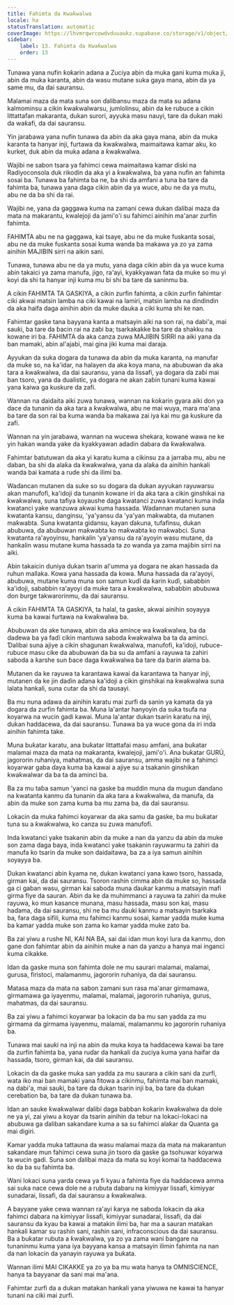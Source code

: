 ```yaml
---
title: Fahimta da Ƙwaƙwalwa
locale: ha
statusTranslation: automatic
coverImage: https://lhvmrqwrcowdvduuaukz.supabase.co/storage/v1/object/public/strapi-uploads/small_cover-educacion-fundamental.webp-2d51a7828a2b1309555be27f7e2a61a0.webp
sidebar:
    label: 13. Fahimta da Ƙwaƙwalwa
    order: 13
---
```

Tunawa yana nufin ƙoƙarin adana a Zuciya abin da muka gani kuma muka ji, abin da muka karanta, abin da wasu mutane suka gaya mana, abin da ya same mu, da dai sauransu.

Malamai maza da mata suna son ɗalibansu maza da mata su adana kalmominsu a cikin ƙwaƙwalwarsu, jumlolinsu, abin da ke rubuce a cikin littattafan makaranta, dukan surori, ayyuka masu nauyi, tare da dukan maki da waƙafi, da dai sauransu.

Yin jarabawa yana nufin tunawa da abin da aka gaya mana, abin da muka karanta ta hanyar inji, furtawa da ƙwaƙwalwa, maimaitawa kamar aku, ko kurket, duk abin da muka adana a ƙwaƙwalwa.

Wajibi ne sabon tsara ya fahimci cewa maimaitawa kamar diski na Radiyoconsola duk rikodin da aka yi a ƙwaƙwalwa, ba yana nufin an fahimta sosai ba. Tunawa ba fahimta ba ne, ba shi da amfani a tuna ba tare da fahimta ba, tunawa yana daga cikin abin da ya wuce, abu ne da ya mutu, abu ne da ba shi da rai.

Wajibi ne, yana da gaggawa kuma na zamani cewa dukan ɗalibai maza da mata na makarantu, kwalejoji da jami'o'i su fahimci ainihin ma'anar zurfin fahimta.

FAHIMTA abu ne na gaggawa, kai tsaye, abu ne da muke fuskanta sosai, abu ne da muke fuskanta sosai kuma wanda ba makawa ya zo ya zama ainihin MAJIBIN sirri na aikin sani.

Tunawa, tunawa abu ne da ya mutu, yana daga cikin abin da ya wuce kuma abin takaici ya zama manufa, jigo, ra'ayi, kyakkyawan fata da muke so mu yi koyi da shi ta hanyar inji kuma mu bi shi ba tare da saninmu ba.

A cikin FAHIMTA TA GASKIYA, a cikin zurfin fahimta, a cikin zurfin fahimtar ciki akwai matsin lamba na ciki kawai na lamiri, matsin lamba na dindindin da aka haifa daga ainihin abin da muke ɗauka a ciki kuma shi ke nan.

Fahimtar gaske tana bayyana kanta a matsayin aiki na son rai, na dabi'a, mai sauƙi, ba tare da ɓacin rai na zaɓi ba; tsarkakakke ba tare da shakku na kowane iri ba. FAHIMTA da aka canza zuwa MAJIBIN SIRRI na aiki yana da ban mamaki, abin al'ajabi, mai gina jiki kuma mai daraja.

Ayyukan da suka dogara da tunawa da abin da muka karanta, na manufar da muke so, na ƙa'idar, na halayen da aka koya mana, na abubuwan da aka tara a ƙwaƙwalwa, da dai sauransu, yana da lissafi, ya dogara da zaɓi mai ban tsoro, yana da dualistic, ya dogara ne akan zaɓin tunani kuma kawai yana kaiwa ga kuskure da zafi.

Wannan na daidaita aiki zuwa tunawa, wannan na ƙoƙarin gyara aiki don ya dace da tunanin da aka tara a ƙwaƙwalwa, abu ne mai wuya, mara ma'ana ba tare da son rai ba kuma wanda ba makawa zai iya kai mu ga kuskure da zafi.

Wannan na yin jarabawa, wannan na wucewa shekara, kowane wawa ne ke yin hakan wanda yake da kyakkyawan adadin dabara da ƙwaƙwalwa.

Fahimtar batutuwan da aka yi karatu kuma a cikinsu za a jarraba mu, abu ne daban, ba shi da alaƙa da ƙwaƙwalwa, yana da alaƙa da ainihin hankali wanda bai kamata a ruɗe shi da ilimi ba.

Waɗancan mutanen da suke so su dogara da dukan ayyukan rayuwarsu akan manufofi, ka'idoji da tunanin kowane iri da aka tara a cikin ginshikai na ƙwaƙwalwa, suna tafiya koyaushe daga kwatanci zuwa kwatanci kuma inda kwatanci yake wanzuwa akwai kuma hassada. Waɗannan mutanen suna kwatanta kansu, danginsu, 'ya'yansu da 'ya'yan maƙwabta, da mutanen maƙwabta. Suna kwatanta gidansu, kayan ɗakuna, tufafinsu, dukan abubuwa, da abubuwan maƙwabta ko maƙwabta ko maƙwabci. Suna kwatanta ra'ayoyinsu, hankalin 'ya'yansu da ra'ayoyin wasu mutane, da hankalin wasu mutane kuma hassada ta zo wanda ya zama majiɓin sirri na aiki.

Abin takaicin duniya dukan tsarin al'umma ya dogara ne akan hassada da ruhun mallaka. Kowa yana hassada da kowa. Muna hassada da ra'ayoyi, abubuwa, mutane kuma muna son samun kuɗi da ƙarin kuɗi, sababbin ka'idoji, sababbin ra'ayoyi da muke tara a ƙwaƙwalwa, sababbin abubuwa don burge takwarorinmu, da dai sauransu.

A cikin FAHIMTA TA GASKIYA, ta halal, ta gaske, akwai ainihin soyayya kuma ba kawai furtawa na ƙwaƙwalwa ba.

Abubuwan da ake tunawa, abin da aka amince wa ƙwaƙwalwa, ba da daɗewa ba ya faɗi cikin mantuwa saboda ƙwaƙwalwa ba ta da aminci. Ɗalibai suna ajiye a cikin shagunan ƙwaƙwalwa, manufofi, ka'idoji, rubuce-rubuce masu cike da abubuwan da ba su da amfani a rayuwa ta zahiri saboda a ƙarshe sun ɓace daga ƙwaƙwalwa ba tare da barin alama ba.

Mutanen da ke rayuwa ta karantawa kawai da karantawa ta hanyar inji, mutanen da ke jin daɗin adana ka'idoji a cikin ginshikai na ƙwaƙwalwa suna lalata hankali, suna cutar da shi da tausayi.

Ba mu nuna adawa da ainihin karatu mai zurfi da sanin ya kamata da ya dogara da zurfin fahimta ba. Muna la'antar hanyoyin da suka tsufa na koyarwa na wucin gadi kawai. Muna la'antar dukan tsarin karatu na inji, dukan haddacewa, da dai sauransu. Tunawa ba ya wuce gona da iri inda ainihin fahimta take.

Muna buƙatar karatu, ana buƙatar littattafai masu amfani, ana buƙatar malamai maza da mata na makaranta, kwalejoji, jami'o'i. Ana buƙatar GURÚ, jagororin ruhaniya, mahatmas, da dai sauransu, amma wajibi ne a fahimci koyarwar gaba ɗaya kuma ba kawai a ajiye su a tsakanin ginshikan ƙwaƙwalwar da ba ta da aminci ba.

Ba za mu taɓa samun 'yanci na gaske ba muddin muna da mugun ɗanɗano na kwatanta kanmu da tunanin da aka tara a ƙwaƙwalwa, da manufa, da abin da muke son zama kuma ba mu zama ba, da dai sauransu.

Lokacin da muka fahimci koyarwar da aka samu da gaske, ba mu buƙatar tuna su a ƙwaƙwalwa, ko canza su zuwa manufofi.

Inda kwatanci yake tsakanin abin da muke a nan da yanzu da abin da muke son zama daga baya, inda kwatanci yake tsakanin rayuwarmu ta zahiri da manufa ko tsarin da muke son daidaitawa, ba za a iya samun ainihin soyayya ba.

Dukan kwatanci abin ƙyama ne, dukan kwatanci yana kawo tsoro, hassada, girman kai, da dai sauransu. Tsoron rashin cimma abin da muke so, hassada ga ci gaban wasu, girman kai saboda muna ɗaukar kanmu a matsayin mafi girma fiye da sauran. Abin da ke da muhimmanci a rayuwa ta zahiri da muke rayuwa, ko mun kasance munana, masu hassada, masu son kai, masu haɗama, da dai sauransu, shi ne ba mu ɗauki kanmu a matsayin tsarkaka ba, fara daga sifili, kuma mu fahimci kanmu sosai, kamar yadda muke kuma ba kamar yadda muke son zama ko kamar yadda muke zato ba.

Ba zai yiwu a rushe NI, KAI NA BA, sai dai idan mun koyi lura da kanmu, don gane don fahimtar abin da ainihin muke a nan da yanzu a hanya mai inganci kuma cikakke.

Idan da gaske muna son fahimta dole ne mu saurari malamai, malamai, gurusa, firistoci, malamanmu, jagororin ruhaniya, da dai sauransu.

Matasa maza da mata na sabon zamani sun rasa ma'anar girmamawa, girmamawa ga iyayenmu, malamai, malamai, jagororin ruhaniya, gurus, mahatmas, da dai sauransu.

Ba zai yiwu a fahimci koyarwar ba lokacin da ba mu san yadda za mu girmama da girmama iyayenmu, malamai, malamanmu ko jagororin ruhaniya ba.

Tunawa mai sauƙi na inji na abin da muka koya ta haddacewa kawai ba tare da zurfin fahimta ba, yana ruɗar da hankali da zuciya kuma yana haifar da hassada, tsoro, girman kai, da dai sauransu.

Lokacin da da gaske muka san yadda za mu saurara a cikin sani da zurfi, wata iko mai ban mamaki yana fitowa a cikinmu, fahimta mai ban mamaki, na dabi'a, mai sauƙi, ba tare da dukan tsarin inji ba, ba tare da dukan cerebation ba, ba tare da dukan tunawa ba.

Idan an sauke ƙwaƙwalwar ɗalibi daga babban ƙoƙarin ƙwaƙwalwa da dole ne ya yi, zai yiwu a koyar da tsarin ainihin da tebur na lokaci-lokaci na abubuwa ga ɗaliban sakandare kuma a sa su fahimci alaƙar da Quanta ga mai digiri.

Kamar yadda muka tattauna da wasu malamai maza da mata na makarantun sakandare mun fahimci cewa suna jin tsoro da gaske ga tsohuwar koyarwa ta wucin gadi. Suna son ɗalibai maza da mata su koyi komai ta haddacewa ko da ba su fahimta ba.

Wani lokaci suna yarda cewa ya fi kyau a fahimta fiye da haddacewa amma sai suka nace cewa dole ne a rubuta dabaru na kimiyyar lissafi, kimiyyar sunadarai, lissafi, da dai sauransu a ƙwaƙwalwa.

A bayyane yake cewa wannan ra'ayi ƙarya ne saboda lokacin da aka fahimci dabara na kimiyyar lissafi, kimiyyar sunadarai, lissafi, da dai sauransu da kyau ba kawai a matakin ilimi ba, har ma a sauran matakan hankali kamar su rashin sani, rashin sani, infraconscious da dai sauransu. Ba a buƙatar rubuta a ƙwaƙwalwa, ya zo ya zama wani ɓangare na tunaninmu kuma yana iya bayyana kansa a matsayin ilimin fahimta na nan da nan lokacin da yanayin rayuwa ya buƙata.

Wannan ilimi MAI CIKAKKE ya zo ya ba mu wata hanya ta OMNISCIENCE, hanya ta bayyanar da sani mai ma'ana.

Fahimtar zurfi da a dukan matakan hankali yana yiwuwa ne kawai ta hanyar tunani na ciki mai zurfi.


